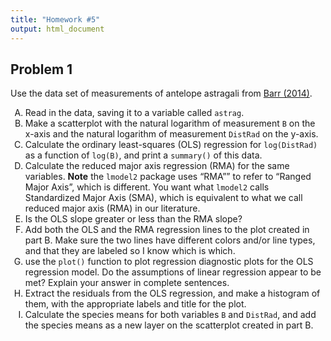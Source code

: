 ```yaml
---
title: "Homework #5"
output: html_document
---
```


## Problem 1

Use the data set of measurements of antelope astragali from [Barr (2014)](datasets/barr_astrag_2014.txt). 

A.  Read in the data, saving it to a variable called `astrag`.
B.  Make a scatterplot with the natural logarithm of measurement `B` on the x-axis and the natural logarithm of measurement `DistRad` on the y-axis.
C.  Calculate the ordinary least-squares (OLS) regression for `log(DistRad)` as a function of `log(B)`, and print a `summary()` of this data.
D.  Calculate the reduced major axis regression (RMA) for the same variables. **Note** the `lmodel2` package uses "RMA"" to refer to "Ranged Major Axis", which is different.  You want what `lmodel2` calls Standardized Major Axis (SMA), which is equivalent to what we call reduced major axis (RMA) in our literature. 
E.  Is the OLS slope greater or less than the RMA slope?
F.  Add both the OLS and the RMA regression lines to the plot created in part B.  Make sure the two lines have different colors and/or line types, and that they are labeled so I know which is which. 
G.  use the `plot()` function to plot regression diagnostic plots for the OLS regression model. Do the assumptions of linear regression appear to be met? Explain your answer in complete sentences.
H.  Extract the residuals from the OLS regression, and make a histogram of them, with the appropriate labels and title for the plot.
I.  Calculate the species means for both variables `B` and `DistRad`, and add the species means as a new layer on the scatterplot created in part B.


